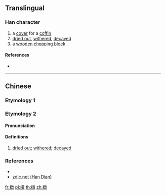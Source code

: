{{character info/new}}
==Translingual==

===Han character===
{{Han char|rn=75|rad=木|as=12|sn=16|four=48940|canj=DYDK|ids=⿰木敦}}

# a [[cover]] for a [[coffin]]
# [[dried out]], [[wither]]ed, [[decay]]ed
# a [[wooden]] [[chopping block]]{{rfv-sense}}

====References====
* {{Han ref|kx=0553.170|dkj=15541|dj=0942.040|hdz=21294.110|uh=6A54|ud=27220|bh=E9D3|bd=59859}}

----

==Chinese==

===Etymology 1===
{{zh-see|𧝋}}

===Etymology 2===
{{zh-forms}}

====Pronunciation====
{{zh-pron
|m=dūn
|c=deon1
|ma=
|cat=a
}}

====Definitions====
{{zh-hanzi}}

# {{lb|zh|literary}} [[dried out]]; [[wither]]ed; [[decay]]ed

===References===
* {{R:yue:Jyutping Database}}
* [http://www.zdic.net/z/1c/js/6A54.htm zdic.net (Han Dian)]

[[fr:橔]]
[[pl:橔]]
[[th:橔]]
[[zh:橔]]